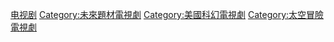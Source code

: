 {{NoteTA|G1=StarTrek}}
{{Catnav|頁面分類|各種主題的頁面分類|類型|电影类型|科幻片}}
{{Catnav|頁面分類|...|电视节目|美國電視節目|美國影集}}
{{Catnav|頁面分類|...|电视剧|各國電視劇|美國影集}}
{{Catnav|頁面分類|...|美國電視|美國電視節目|美國影集}}
{{Catnav|頁面分類|...|各國電視|各國電視劇|美國影集}}

{{Catmore|星际旅行}}



[[Category:星艦奇航記|电视剧]]
[[Category:未來題材電視劇|Category:未來題材電視劇]]
[[Category:美國科幻電視劇|Category:美國科幻電視劇]]
[[Category:太空冒險電視劇|Category:太空冒險電視劇]]